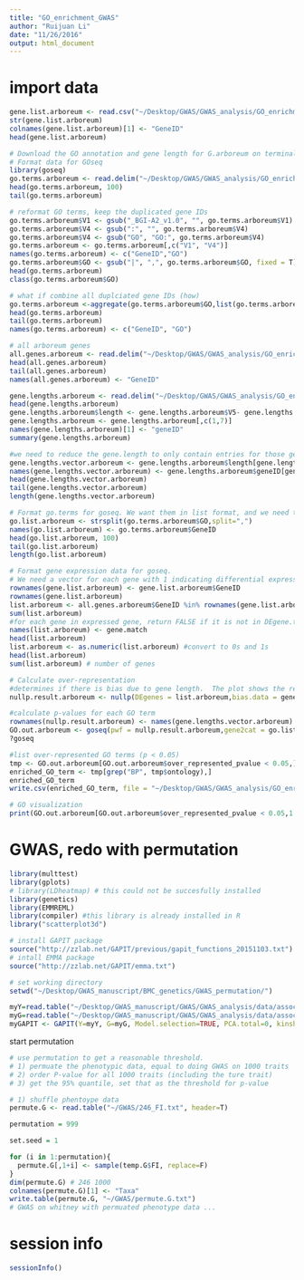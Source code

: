```yaml
---
title: "GO_enrichment_GWAS"
author: "Ruijuan Li"
date: "11/26/2016"
output: html_document
---
```


# import data 
```r
gene.list.arboreum <- read.csv("~/Desktop/GWAS/GWAS_analysis/GO_enrichment/gene_list.csv", header = T)
str(gene.list.arboreum)
colnames(gene.list.arboreum)[1] <- "GeneID"
head(gene.list.arboreum)

# Download the GO annotation and gene length for G.arboreum on terminal end
# Format data for GOseq
library(goseq)
go.terms.arboreum <- read.delim("~/Desktop/GWAS/GWAS_analysis/GO_enrichment/G.arboreum_BGI-CGP_v1.0_genes2GO_modified.txt",header=FALSE,as.is=TRUE)
head(go.terms.arboreum, 100)
tail(go.terms.arboreum)

# reformat GO terms, keep the duplicated gene IDs 
go.terms.arboreum$V1 <- gsub("_BGI-A2_v1.0", "", go.terms.arboreum$V1)
go.terms.arboreum$V4 <- gsub(":", "", go.terms.arboreum$V4)
go.terms.arboreum$V4 <- gsub("GO", "GO:", go.terms.arboreum$V4)
go.terms.arboreum <- go.terms.arboreum[,c("V1", "V4")]
names(go.terms.arboreum) <- c("GeneID","GO")
go.terms.arboreum$GO <- gsub("|", ",", go.terms.arboreum$GO, fixed = T) 
head(go.terms.arboreum)
class(go.terms.arboreum$GO)

# what if combine all duplciated gene IDs (how)
go.terms.arboreum <-aggregate(go.terms.arboreum$GO,list(go.terms.arboreum$GeneID), paste, collapse=",")
head(go.terms.arboreum)
tail(go.terms.arboreum)
names(go.terms.arboreum) <- c("GeneID", "GO")

# all arboreum genes 
all.genes.arboreum <- read.delim("~/Desktop/GWAS/GWAS_analysis/GO_enrichment/arboreum_gene_ID.txt",as.is=TRUE)
head(all.genes.arboreum)
tail(all.genes.arboreum)
names(all.genes.arboreum) <- "GeneID"

gene.lengths.arboreum <- read.delim("~/Desktop/GWAS/GWAS_analysis/GO_enrichment/gene_ID_start_end",as.is=TRUE, header = F)
head(gene.lengths.arboreum)
gene.lengths.arboreum$length <- gene.lengths.arboreum$V5- gene.lengths.arboreum$V4 + 1
gene.lengths.arboreum <- gene.lengths.arboreum[,c(1,7)]
names(gene.lengths.arboreum)[1] <- "geneID"
summary(gene.lengths.arboreum) 

#we need to reduce the gene.length to only contain entries for those genes in our expressed.genes set.  We also need this as a vector
gene.lengths.vector.arboreum <- gene.lengths.arboreum$length[gene.lengths.arboreum$geneID %in% all.genes.arboreum$GeneID]
names(gene.lengths.vector.arboreum) <- gene.lengths.arboreum$geneID[gene.lengths.arboreum$geneID %in% all.genes.arboreum$GeneID]
head(gene.lengths.vector.arboreum)
tail(gene.lengths.vector.arboreum)
length(gene.lengths.vector.arboreum)

# Format go.terms for goseq. We want them in list format, and we need to separate the terms into separate elements.
go.list.arboreum <- strsplit(go.terms.arboreum$GO,split=",")
names(go.list.arboreum) <- go.terms.arboreum$GeneID
head(go.list.arboreum, 100)
tail(go.list.arboreum)
length(go.list.arboreum)

# Format gene expression data for goseq. 
# We need a vector for each gene with 1 indicating differential expression and 0 indicating no differential expression.
rownames(gene.list.arboreum) <- gene.list.arboreum$GeneID
rownames(gene.list.arboreum)
list.arboreum <- all.genes.arboreum$GeneID %in% rownames(gene.list.arboreum) 
sum(list.arboreum)
#for each gene in expressed gene, return FALSE if it is not in DEgene.trt and TRUE if it is.
names(list.arboreum) <- gene.match
head(list.arboreum)
list.arboreum <- as.numeric(list.arboreum) #convert to 0s and 1s
head(list.arboreum)
sum(list.arboreum) # number of genes 

# Calculate over-representation
#determines if there is bias due to gene length.  The plot shows the relationship.
nullp.result.arboreum <- nullp(DEgenes = list.arboreum,bias.data = gene.lengths.vector.arboreum)

#calculate p-values for each GO term
rownames(nullp.result.arboreum) <- names(gene.lengths.vector.arboreum) #because of a bug in nullp()
GO.out.arboreum <- goseq(pwf = nullp.result.arboreum,gene2cat = go.list.arboreum,test.cats=("GO:BP"), use_genes_without_cat=T)
?goseq

#list over-represented GO terms (p < 0.05)
tmp <- GO.out.arboreum[GO.out.arboreum$over_represented_pvalue < 0.05,]
enriched_GO_term <- tmp[grep("BP", tmp$ontology),]
enriched_GO_term
write.csv(enriched_GO_term, file = "~/Desktop/GWAS/GWAS_analysis/GO_enrichment/enriched_GO_term.csv")

# GO visualization
print(GO.out.arboreum[GO.out.arboreum$over_represented_pvalue < 0.05,1:2],row.names=FALSE)

```

# GWAS, redo with permutation  
```r
library(multtest)
library(gplots)
# library(LDheatmap) # this could not be succesfully installed 
library(genetics)
library(EMMREML)
library(compiler) #this library is already installed in R
library("scatterplot3d")

# install GAPIT package 
source("http://zzlab.net/GAPIT/previous/gapit_functions_20151103.txt")
# intall EMMA package 
source("http://zzlab.net/GAPIT/emma.txt")

# set working directory 
setwd("~/Desktop/GWAS_manuscript/BMC_genetics/GWAS_permutation/")

myY=read.table("~/Desktop/GWAS_manuscript/GWAS/GWAS_analysis/data/association/GAPIT/myGAPIT/246_FI.txt", head=TRUE)
myG=read.table("~/Desktop/GWAS_manuscript/GWAS/GWAS_analysis/data/association/GAPIT/myGAPIT/246_7220_chr14_sorted.hmp.txt", head=F)
myGAPIT <- GAPIT(Y=myY, G=myG, Model.selection=TRUE, PCA.total=0, kinship.algorithm=c("EMMA"))
```

start permutation 
```r
# use permutation to get a reasonable threshold. 
# 1) permuate the phenotypic data, equal to doing GWAS on 1000 traits 
# 2) order P-value for all 1000 traits (including the ture trait)
# 3) get the 95% quantile, set that as the threshold for p-value 

# 1) shuffle phentoype data 
permute.G <- read.table("~/GWAS/246_FI.txt", header=T)

permutation = 999 

set.seed = 1

for (i in 1:permutation){
  permute.G[,1+i] <- sample(temp.G$FI, replace=F)
} 
dim(permute.G) # 246 1000 
colnames(permute.G)[1] <- "Taxa"
write.table(permute.G, "~/GWAS/permute.G.txt")
# GWAS on whitney with permuated phenotype data ...  

```

# session info
```r
sessionInfo() 
``` 




